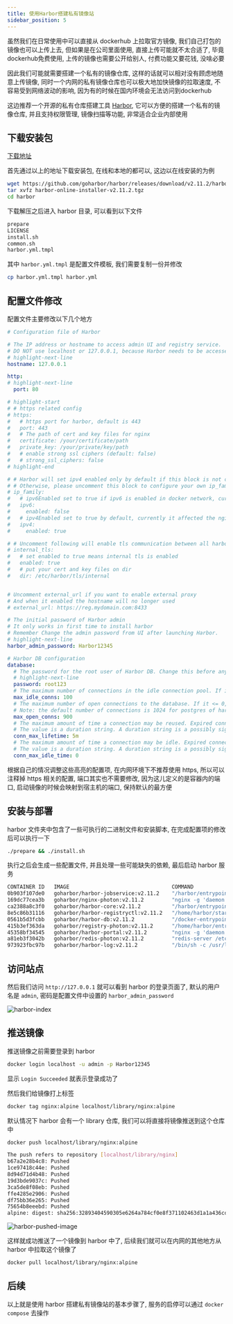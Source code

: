 ```yaml
---
title: 使用Harbor搭建私有镜像站
sidebar_position: 5
---
```


虽然我们在日常使用中可以直接从 dockerhub 上拉取官方镜像, 我们自己打包的镜像也可以上传上去, 但如果是在公司里面使用, 直接上传可能就不太合适了, 毕竟dockerhub免费使用, 上传的镜像也需要公开给别人, 付费功能又要花钱, 没啥必要

因此我们可能就需要搭建一个私有的镜像仓库, 这样的话就可以相对没有顾虑地随意上传镜像, 同时一个内网的私有镜像仓库也可以极大地加快镜像的拉取速度, 不容易受到网络波动的影响, 因为有的时候在国内环境会无法访问到dockerhub

这边推荐一个开源的私有仓库搭建工具 [Harbor](https://github.com/goharbor/harbor), 它可以方便的搭建一个私有的镜像仓库, 并且支持权限管理, 镜像扫描等功能, 非常适合企业内部使用

## 下载安装包

[下载地址](https://github.com/goharbor/harbor/releases)

首先通过以上的地址下载安装包, 在线和本地的都可以, 这边以在线安装的为例

```bash
wget https://github.com/goharbor/harbor/releases/download/v2.11.2/harbor-online-installer-v2.11.2.tgz 
tar xvfz harbor-online-installer-v2.11.2.tgz
cd harbor
```

下载解压之后进入 harbor 目录, 可以看到以下文件

```bash
prepare
LICENSE
install.sh
common.sh
harbor.yml.tmpl
```

其中 `harbor.yml.tmpl` 是配置文件模板, 我们需要复制一份并修改

```bash
cp harbor.yml.tmpl harbor.yml
```

## 配置文件修改

配置文件主要修改以下几个地方

```yml
# Configuration file of Harbor

# The IP address or hostname to access admin UI and registry service.
# DO NOT use localhost or 127.0.0.1, because Harbor needs to be accessed by external clients.
# highlight-next-line
hostname: 127.0.0.1

http:
# highlight-next-line
  port: 80

# highlight-start
# # https related config
# https:
#   # https port for harbor, default is 443
#   port: 443
#   # The path of cert and key files for nginx
#   certificate: /your/certificate/path
#   private_key: /your/private/key/path
#   # enable strong ssl ciphers (default: false)
#   # strong_ssl_ciphers: false
# highlight-end

# # Harbor will set ipv4 enabled only by default if this block is not configured
# # Otherwise, please uncomment this block to configure your own ip_family stacks
# ip_family:
#   # ipv6Enabled set to true if ipv6 is enabled in docker network, currently it affected the nginx related component
#   ipv6:
#     enabled: false
#   # ipv4Enabled set to true by default, currently it affected the nginx related component
#   ipv4:
#     enabled: true

# # Uncomment following will enable tls communication between all harbor components
# internal_tls:
#   # set enabled to true means internal tls is enabled
#   enabled: true
#   # put your cert and key files on dir
#   dir: /etc/harbor/tls/internal


# Uncomment external_url if you want to enable external proxy
# And when it enabled the hostname will no longer used
# external_url: https://reg.mydomain.com:8433

# The initial password of Harbor admin
# It only works in first time to install harbor
# Remember Change the admin password from UI after launching Harbor.
# highlight-next-line
harbor_admin_password: Harbor12345

# Harbor DB configuration
database:
  # The password for the root user of Harbor DB. Change this before any production use.
  # highlight-next-line
  password: root123
  # The maximum number of connections in the idle connection pool. If it <=0, no idle connections are retained.
  max_idle_conns: 100
  # The maximum number of open connections to the database. If it <= 0, then there is no limit on the number of open connections.
  # Note: the default number of connections is 1024 for postgres of harbor.
  max_open_conns: 900
  # The maximum amount of time a connection may be reused. Expired connections may be closed lazily before reuse. If it <= 0, connections are not closed due to a connection's age.
  # The value is a duration string. A duration string is a possibly signed sequence of decimal numbers, each with optional fraction and a unit suffix, such as "300ms", "-1.5h" or "2h45m". Valid time units are "ns", "us" (or "µs"), "ms", "s", "m", "h".
  conn_max_lifetime: 5m
  # The maximum amount of time a connection may be idle. Expired connections may be closed lazily before reuse. If it <= 0, connections are not closed due to a connection's idle time.
  # The value is a duration string. A duration string is a possibly signed sequence of decimal numbers, each with optional fraction and a unit suffix, such as "300ms", "-1.5h" or "2h45m". Valid time units are "ns", "us" (or "µs"), "ms", "s", "m", "h".
  conn_max_idle_time: 0
```

根据自己的情况调整这些高亮的配置项, 在内网环境下不推荐使用 https, 所以可以注释掉 https 相关的配置, 端口其实也不需要修改, 因为这儿定义的是容器内的端口, 启动镜像的时候会映射到宿主机的端口, 保持默认的最方便

## 安装与部署

harbor 文件夹中包含了一些可执行的二进制文件和安装脚本, 在完成配置项的修改后可以执行一下

```bash
./prepare && ./install.sh
```

执行之后会生成一些配置文件, 并且处理一些可能缺失的依赖, 最后启动 harbor 服务

```bash
CONTAINER ID   IMAGE                                 COMMAND                  CREATED          STATUS                      PORTS                       NAMES
0b903f107de0   goharbor/harbor-jobservice:v2.11.2    "/harbor/entrypoint.…"   39 seconds ago   Up 33 seconds (healthy)                                 harbor-jobservice
169dc77cea3b   goharbor/nginx-photon:v2.11.2         "nginx -g 'daemon of…"   39 seconds ago   Up 34 seconds (healthy)     0.0.0.0:80->8080/tcp        nginx
ca2388a8c3f0   goharbor/harbor-core:v2.11.2          "/harbor/entrypoint.…"   39 seconds ago   Up 35 seconds (healthy)                                 harbor-core
8e5c86b31116   goharbor/harbor-registryctl:v2.11.2   "/home/harbor/start.…"   39 seconds ago   Up 35 seconds (healthy)                                 registryctl
0561b5d3fcbb   goharbor/harbor-db:v2.11.2            "/docker-entrypoint.…"   39 seconds ago   Up 36 seconds (healthy)                                 harbor-db
415b3ef363da   goharbor/registry-photon:v2.11.2      "/home/harbor/entryp…"   39 seconds ago   Up 35 seconds (healthy)                                 registry
45358bf34545   goharbor/harbor-portal:v2.11.2        "nginx -g 'daemon of…"   40 seconds ago   Up 35 seconds (healthy)                                 harbor-portal
a81eb3f3042b   goharbor/redis-photon:v2.11.2         "redis-server /etc/r…"   40 seconds ago   Up 36 seconds (healthy)                                 redis
973923fbc97b   goharbor/harbor-log:v2.11.2           "/bin/sh -c /usr/loc…"   40 seconds ago   Up 37 seconds (healthy)     127.0.0.1:1514->10514/tcp   harbor-log
```

## 访问站点

然后我们访问 `http://127.0.0.1` 就可以看到 harbor 的登录页面了, 默认的用户名是 `admin`, 密码是配置文件中设置的 `harbor_admin_password`

![harbor-index](/img/harbor/harbor-index.webp)

## 推送镜像

推送镜像之前需要登录到 harbor

```bash
docker login localhost -u admin -p Harbor12345
```

显示 `Login Succeeded` 就表示登录成功了

然后我们给镜像打上标签

```bash
docker tag nginx:alpine localhost/library/nginx:alpine
```

默认情况下 harbor 会有一个 library 仓库, 我们可以将直接将镜像推送到这个仓库中

```bash
docker push localhost/library/nginx:alpine
```

```bash
The push refers to repository [localhost/library/nginx]
b67a2e28b4c8: Pushed
1ce97418c44e: Pushed
8d94d71d4b48: Pushed
19d3bde9037c: Pushed
3ca5de8f08eb: Pushed
ffe4285e2906: Pushed
df75bb36e265: Pushed
75654b8eeebd: Pushed
alpine: digest: sha256:32893404590305e6264a784cf0e8f371102463d1a1a436cde7bd1f3c97875f4f size: 1989
```

![harbor-pushed-image](/img/harbor/harbor-pushed-image.webp)

这样就成功推送了一个镜像到 harbor 中了, 后续我们就可以在内网的其他地方从 harbor 中拉取这个镜像了

```bash
docker pull localhost/library/nginx:alpine
```

## 后续

以上就是使用 harbor 搭建私有镜像站的基本步骤了, 服务的启停可以通过 `docker compose` 去操作